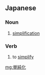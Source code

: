 ==Japanese==
{{ja-kanjitab|たん|じゅん|か|yomi=o}}

===Noun===
{{ja-noun|たんじゅんか}}

# [[simplification]]

===Verb===
{{ja-verb-suru|たんじゅんか}}

# to [[simplify]]

[[mg:単純化]]